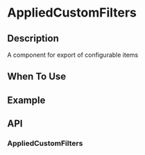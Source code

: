 
<Meta title="Components/ConfigurationItemsExport/Introduction" />

# AppliedCustomFilters

## Description

A component for export of configurable items

## When To Use

## Example

## API

### AppliedCustomFilters

